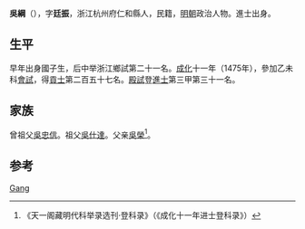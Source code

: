 {{Otheruses|other=名为吳綱的其他人物|吳綱}}
{{Otheruses|other=名为吴廷振的其他人物|吴廷振}}

'''吳綱'''（{{bd|1433年||？}}），字'''廷振'''，浙江杭州府仁和縣人，民籍，[[明朝|明朝]]政治人物。進士出身。

== 生平 ==
早年出身國子生，后中举浙江鄉試第二十一名。[[成化|成化]]十一年（1475年），參加乙未科[[會試|會試]]，得[[貢士|貢士]]第二百五十七名。[[殿試|殿試]]登[[進士|進士]]第三甲第三十一名。

== 家族 ==
曾祖父[[吳忠信|吳忠信]]。祖父[[吳仕達|吳仕達]]。父亲[[吳榮|吳榮]]<ref>《天一阁藏明代科举录选刊·登科录》（《成化十一年进士登科录》）</ref>。

==参考==
{{reflist}}

{{成化十一年乙未科殿試金榜}}

{{Authority control}}

{{DEFAULTSORT:Wu}}
[[Category:吴姓|Gang]]


{{明朝人物小作品}}